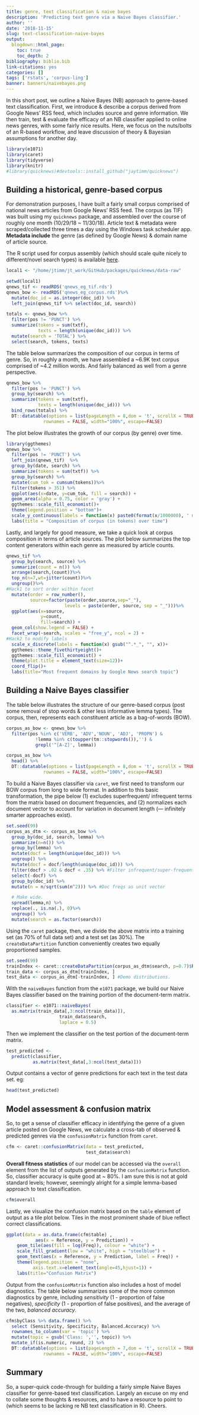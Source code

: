 ```yaml
---
title: genre, text classification & naive bayes
description: 'Predicting text genre via a Naive Bayes classifier.'
author: ''
date: '2018-11-15'
slug: text-classification-naive-bayes
output:
  blogdown::html_page:
    toc: true
    toc_depth: 2
bibliography: biblio.bib
link-citations: yes
categories: []
tags: ['rstats', 'corpus-ling']
banner: banners/naivebayes.png
---
```



In this short post, we outline a Naive Bayes (NB) approach to genre-based text classification.  First, we introduce & describe a corpus derived from Google News' RSS feed, which includes source and genre information.  We then train, test & evaluate the efficacy of an NB classifier applied to online news genres, with some fairly nice results.  Here, we focus on the nuts/bolts of an R-based workflow, and leave discussion of theory & Bayesian assumptions for another day.


```r
library(e1071)
library(caret)
library(tidyverse)
library(knitr)
#library(quicknews)#devtools::install_github("jaytimm/quicknews")
```


## Building a historical, genre-based corpus

For demonstration purposes, I have built a fairly small corpus comprised of national news articles from Google News' RSS feed. The corpus (as TIF) was built using my `quicknews` package, and assembled over the course of roughly one month (10/29/18 ~ 11/30/18).  Article text & metadata were scraped/collected three times a day using the Windows task scheduler app.  **Metadata include** the genre (as defined by Google News) & domain name of article source.

The R script used for corpus assembly (which should scale quite nicely to different/novel search types) is available [here](https://github.com/jaytimm/quicknews/blob/master/task/build_qnews_corpus.R). 


```r
local1 <- "/home/jtimm/jt_work/GitHub/packages/quicknews/data-raw"
```


```r
setwd(local1)
qnews_tif <- readRDS('qnews_eg_tif.rds')
qnews_bow <- readRDS('qnews_eg_corpus.rds')%>%
  mutate(doc_id = as.integer(doc_id)) %>%
  left_join(qnews_tif %>% select(doc_id, search))
```


```r
totals <- qnews_bow %>%
  filter(pos != 'PUNCT') %>%
  summarize(tokens = sum(txtf),
            texts = length(unique(doc_id))) %>%
  mutate(search = 'TOTAL') %>%
  select(search, tokens, texts)
```


The table below summarizes the composition of our corpus in terms of genre.  So, in roughly a month, we have assembled a ~6.9K text corpus comprised of ~4.2 million words.  And fairly balanced as well from a genre perspective.  

```r
qnews_bow %>%
  filter(pos != 'PUNCT') %>%
  group_by(search) %>%
  summarize(tokens = sum(txtf),
            texts = length(unique(doc_id))) %>%
  bind_rows(totals) %>%
  DT::datatable(options = list(pageLength = 8,dom = 't', scrollX = TRUE),
              rownames = FALSE, width="100%", escape=FALSE)
```


The plot below illustrates the growth of our corpus (by genre) over time.

```r
library(ggthemes)
qnews_bow %>% 
  filter(pos != 'PUNCT') %>%
  left_join(qnews_tif)  %>%
  group_by(date, search) %>% 
  summarize(tokens = sum(txtf)) %>%
  group_by(search) %>% 
  mutate(cum_tok = cumsum(tokens))%>%
  filter(tokens > 351) %>%
  ggplot(aes(x=date, y=cum_tok, fill = search)) +
  geom_area(alpha = 0.75, color = 'gray') +
  ggthemes::scale_fill_economist()+
  theme(legend.position = "bottom")+
  scale_y_continuous(labels = function(x) paste0(format(x/1000000), ' mil')) +
  labs(title = "Composition of corpus (in tokens) over time")
```


Lastly, and largely for good measure, we take a quick look at corpus composition in terms of article sources.  The plot below summarizes the top content generators within each genre  as measured by article counts.


```r
qnews_tif %>% 
  group_by(search, source) %>% 
  summarize(count = n()) %>%
  arrange(search,(count))%>%
  top_n(n=7,wt=jitter(count))%>%
  ungroup()%>%
#Hack1 to sort order within facet
  mutate(order = row_number(), 
         source=factor(paste(order,source,sep="_"), 
                      levels = paste(order, source, sep = "_")))%>%
  ggplot(aes(x=source, 
             y=count, 
             fill=search)) + 
  geom_col(show.legend = FALSE) +  
  facet_wrap(~search, scales = "free_y", ncol = 2) +
#Hack2 to modify labels
  scale_x_discrete(labels = function(x) gsub("^.*_", "", x))+
  ggthemes::theme_fivethirtyeight()+ 
  ggthemes::scale_fill_economist() +
  theme(plot.title = element_text(size=12))+ 
  coord_flip()+
  labs(title="Most frequent domains by Google News search topic")
```




## Building a Naive Bayes classifier 

The table below illustrates the structure of our genre-based corpus (post some removal of stop words & other less informative lemma types).  The corpus, then, represents each constituent article as a bag-of-words (BOW). 

```r
corpus_as_bow <- qnews_bow %>%  
  filter(pos %in% c('VERB', 'ADV','NOUN', 'ADJ', 'PROPN') & 
           !lemma %in% c(toupper(tm::stopwords()),'') & 
           grepl('^[A-Z]', lemma)) 
```

```r
corpus_as_bow %>%
  head() %>%
  DT::datatable(options = list(pageLength = 8,dom = 't', scrollX = TRUE),
              rownames = FALSE, width="100%", escape=FALSE)
```



To build a Naive Bayes classifier via `caret`, we first need to transform our BOW corpus from long to wide format.  In addition to this basic transformation, the pipe below (1) excludes superfrequent/ infrequent terms from the matrix based on document frequencies, and (2) normalizes each document vector to account for variation in document length (--- infinitely smarter approaches exist). 


```r
set.seed(99)
corpus_as_dtm <- corpus_as_bow %>%
  group_by(doc_id, search, lemma) %>%
  summarize(n=n()) %>%
  group_by(lemma) %>%
  mutate(docf = length(unique(doc_id))) %>%
  ungroup() %>%
  mutate(docf = docf/length(unique(doc_id))) %>%
  filter(docf > .02 & docf < .35) %>% #Filter infrequent/super-frequent.
  select(-docf) %>%
  group_by(doc_id) %>%
  mutate(n = n/sqrt(sum(n^2))) %>% #Doc freqs as unit vector

  # Make wide.
  spread(lemma,n) %>%
  replace(., is.na(.), 0)%>%
  ungroup() %>%
  mutate(search = as.factor(search))
```


Using the `caret` package, then, we divide the above matrix into a training set (as 70% of full data set) and a test set (as 30%).  The `createDataPartition` function conveniently creates two equally proportioned samples.

```r
set.seed(99)
trainIndex <- caret::createDataPartition(corpus_as_dtm$search, p=0.7)$Resample1
train_data <- corpus_as_dtm[trainIndex, ]
test_data <- corpus_as_dtm[-trainIndex, ] #Demo distributions.
```


With the `naiveBayes` function from the `e1071` package, we build our Naive Bayes classifier based on the training portion of the document-term matrix.

```r
classifier <- e1071::naiveBayes(
  as.matrix(train_data[,3:ncol(train_data)]),
                    train_data$search,
                    laplace = 0.5) 
```



Then we implement the classifier on the test portion of the document-term matrix.

```r
test_predicted <- 
  predict(classifier,
          as.matrix(test_data[,3:ncol(test_data)]))
```



Output contains a vector of genre predictions for each text in the test data set. eg:

```r
head(test_predicted)
```



## Model assessment & confusion matrix


So, to get a sense of classifier efficacy in identifying the genre of a given article posted on Google News, we calculate a cross-tab of observed & predicted genres via the `confusionMatrix` function from `caret`. 

```r
cfm <- caret::confusionMatrix(data = test_predicted,
                              test_data$search)
```



**Overall fitness statistics** of our model can be accessed via the `overall` element from the list of outputs generated by the `confusionMatrix` function.  So, classifier accuracy is quite good at ~ 80%.  I am sure this is not at gold standard levels; however, seemingly alright for a simple lemma-based approach to text classification. 


```r
cfm$overall
```



Lastly, we visualize the confusion matrix based on the `table` element of output as a tile plot below.  Tiles in the most prominent shade of blue reflect correct classifications.   

```r
ggplot(data = as.data.frame(cfm$table) ,
           aes(x = Reference, y = Prediction)) +
    geom_tile(aes(fill = log(Freq)), colour = "white") +
    scale_fill_gradient(low = "white", high = "steelblue") +
    geom_text(aes(x = Reference, y = Prediction, label = Freq)) +
    theme(legend.position = "none",
          axis.text.x=element_text(angle=45,hjust=1)) + 
    labs(title="Confusion Matrix")
```



Output from the `confusionMatrix` function also includes a host of model diagnostics.  The table below summarizes some of the more common diagnostics by genre, including *sensitivity* (1 - proportion of false negatives), *specificity* (1 - proportion of false positives), and the average of the two, *balanced accuracy*.


```r
cfm$byClass %>% data.frame() %>%
  select (Sensitivity, Specificity, Balanced.Accuracy) %>%
  rownames_to_column(var = 'topic') %>%
  mutate(topic = gsub('Class: ','', topic)) %>%
  mutate_if(is.numeric, round, 2) %>%
  DT::datatable(options = list(pageLength = 7,dom = 't', scrollX = TRUE),
              rownames = FALSE, width="100%", escape=FALSE) 
```



## Summary

So, a super-quick code-through for building a fairly simple Naive Bayes classifier for genre-based text classification.  Largely an excuse on my end to collate some thoughts & resources, and to have a resource to point to (which seems to be lacking re NB text classification in R).  Cheers.  
